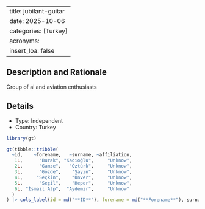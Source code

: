 
---
title: jubilant-guitar
date: 2025-10-06
categories: [Turkey]
acronyms:
  insert_loa: false
---

## Description and Rationale

Group of ai and aviation enthusiasts

## Details

* Type: Independent
* Country: Turkey

```r
library(gt)

gt(tibble::tribble(
  ~id,    ~forename,   ~surname, ~affiliation,
   1L,      "Burak", "Kadıoğlu",     "Unknow",
   2L,      "Gamze",   "Öztürk",     "Unknow",
   3L,      "Gözde",    "Sayın",     "Unknow",
   4L,     "Seçkin",    "Ünver",     "Unknow",
   5L,      "Seçil",    "Heper",     "Unknow",
   6L, "İsmail Alp",  "Aydemir",     "Unknow"
  )
) |> cols_label(id = md("**ID**"), forename = md("**Forename**"), surname ~ md("**Surname**"), affiliation ~ md("**Affiliation**"))
```
